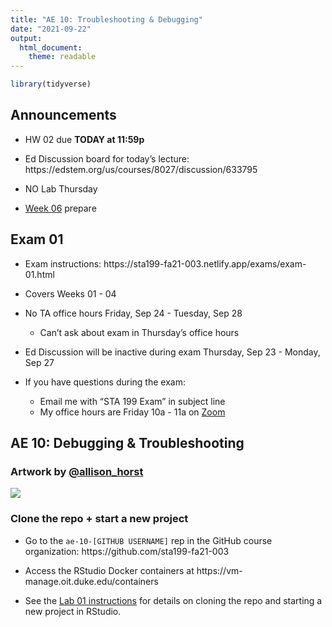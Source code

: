 ```yaml
---
title: "AE 10: Troubleshooting & Debugging"
date: "2021-09-22"
output: 
  html_document:
    theme: readable
---
```


```r
library(tidyverse)
```

## Announcements

- HW 02 due **TODAY at 11:59p**

- Ed Discussion board for today's lecture: https://edstem.org/us/courses/8027/discussion/633795

- NO Lab Thursday

- [Week 06](https://sta199-fa21-003.netlify.app/prepare/week-06.html) prepare

## Exam 01 

- Exam instructions: https://sta199-fa21-003.netlify.app/exams/exam-01.html

- Covers Weeks 01 - 04

- No TA office hours Friday, Sep 24 - Tuesday, Sep 28
  - Can't ask about exam in Thursday's office hours

- Ed Discussion will be inactive during exam Thursday, Sep 23 - Monday, Sep 27

- If you have questions during the exam: 
  - Email me with "STA 199 Exam" in subject line
  - My office hours are Friday 10a - 11a on [Zoom](https://duke.zoom.us/j/94653677939) 

## AE 10: Debugging & Troubleshooting 

### Artwork by [\@allison_horst](https://twitter.com/allison_horst)

![](img/faces-of-debugging.jpeg)

### Clone the repo + start a new project

- Go to the `ae-10-[GITHUB USERNAME]` rep in the GitHub course organization:  https://github.com/sta199-fa21-003

- Access the RStudio Docker containers at https://vm-manage.oit.duke.edu/containers

- See the [Lab 01 instructions](https://sta199-fa21-003.netlify.app/labs/lab-01-hello-r.html) for details on cloning the repo and starting a new project in RStudio. 


